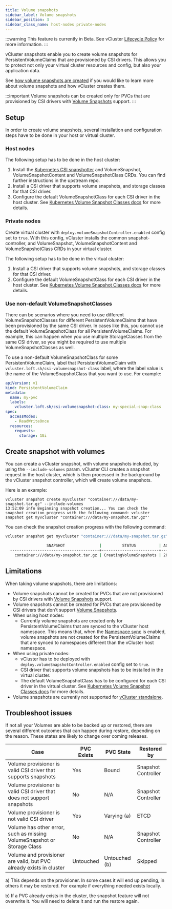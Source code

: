 ```yaml
---
title: Volume snapshots
sidebar_label: Volume snapshots
sidebar_position: 3
sidebar_class_name: host-nodes private-nodes
---
```



<TenancySupport hostNodes="true" privateNodes="true" />

:::warning
This feature is currently in Beta.
See vCluster [Lifecycle Policy](../../deploy/upgrade/supported_versions#feature-versioning) for more information.
:::

vCluster snapshots enable you to create volume snapshots for PersistentVolumeClaims that are provisioned by CSI drivers. This allows you to protect not only your virtual cluster resources and config, but also your application data.

See [how volume snapshots are created](../../understand/volume-snapshots) if you would like to learn more about volume snapshots and how vCluster creates them.

:::important
Volume snapshots can be created only for PVCs that are provisioned by CSI drivers with [Volume Snapshots](https://kubernetes.io/docs/concepts/storage/volume-snapshots/) support.
:::

## Setup

In order to create volume snapshots, several installation and configuration steps have to be done in your host or virtual cluster.

### Host nodes

The following setup has to be done in the host cluster:
1. Install the [Kubernetes CSI snapshotter](https://github.com/kubernetes-csi/external-snapshotter) and VolumeSnapshot, VolumeSnapshotContent and VolumeSnapshotClass CRDs. You can find further instructions in the upstream repo.
2. Install a CSI driver that supports volume snapshots, and storage classes for that CSI driver.
3. Configure the default VolumeSnapshotClass for each CSI driver in the host cluster. See [Kubernetes Volume Snapshot Classes docs](https://kubernetes.io/docs/concepts/storage/volume-snapshot-classes/) for more details.

### Private nodes

Create virtual cluster with `deploy.volumeSnapshotController.enabled` config set to `true`. With this config, vCluster installs the common snapshot-controller, and VolumeSnapshot, VolumeSnapshotContent and VolumeSnapshotClass CRDs in your virtual cluster.

The following setup has to be done in the virtual cluster:
1. Install a CSI driver that supports volume snapshots, and storage classes for that CSI driver.
2. Configure the default VolumeSnapshotClass for each CSI driver in the host cluster. See [Kubernetes Volume Snapshot Classes docs](https://kubernetes.io/docs/concepts/storage/volume-snapshot-classes/) for more details.

<!-- vale off -->
### Use non-default VolumeSnapshotClasses
<!-- vale on -->

There can be scenarios where you need to use different VolumeSnapshotClasses for different PersistentVolumeClaims that have been provisioned by the same CSI driver. In cases like this, you cannot use the default VolumeSnapshotClass for all PersistentVolumeClaims. For example, this can happen when you use multiple StorageClasses from the same CSI driver, so you might be required to use multiple VolumeSnapshotClasses as well.

To use a non-default VolumeSnapshotClass for some PersistentVolumeClaim, label that PersistentVolumeClaim with `vcluster.loft.sh/csi-volumesnapshot-class` label, where the label value is the name of the VolumeSnapshotClass that you want to use. For example:

```yaml
apiVersion: v1
kind: PersistentVolumeClaim
metadata:
  name: my-pvc
  labels:
    vcluster.loft.sh/csi-volumesnapshot-class: my-special-snap-class
spec:
  accessModes:
    - ReadWriteOnce
  resources:
    requests:
      storage: 1Gi
```

## Create snapshot with volumes

You can create a vCluster snapshot, with volume snapshots included, by using the `--include-volumes` param. vCluster CLI creates a snapshot request in the host cluster, which is then processed in the background by the vCluster snapshot controller, which will create volume snapshots.

Here is an example:

```
vcluster snapshot create myvcluster "container:///data/my-snapshot.tar.gz" --include-volumes
13:52:09 info Beginning snapshot creation... You can check the snapshot creation progress with the following command: vcluster snapshot get myvcluster "container:///data/my-snapshot.tar.gz"'
```

You can check the snapshot creation progress with the following command:

```bash
vcluster snapshot get myvcluster "container:///data/my-snapshot.tar.gz"

                  SNAPSHOT               |         STATUS          | AGE
  ---------------------------------------+-------------------------+------
    container:///data/my-snapshot.tar.gz | CreatingVolumeSnapshots | 28s

```

## Limitations

When taking volume snapshots, there are limitations:
- Volume snapshots cannot be created for PVCs that are not provisioned by CSI drivers with [Volume Snapshots](https://kubernetes.io/docs/concepts/storage/volume-snapshots/) support.
- Volume snapshots cannot be created for PVCs that are provisioned by CSI drivers that don't support [Volume Snapshots](https://kubernetes.io/docs/concepts/storage/volume-snapshots/).
- When using host nodes:
  - Currently volume snapshots are created only for PersistentVolumeClaims that are synced to the vCluster host namespace. This means that, when the [Namespace sync](../../configure/vcluster-yaml/sync/to-host/advanced/namespaces) is enabled, volume snapshots are not created for the PersistentVolumeClaims that are synced to namespaces different than the vCluster host namespace.
- When using private nodes:
  - vCluster has to be deployed with `deploy.volumeSnapshotController.enabled` config set to `true`.
  - CSI driver that supports volume snapshots has to be installed in the virtual cluster.
  - The default VolumeSnapshotClass has to be configured for each CSI driver in the virtual cluster. See [Kubernetes Volume Snapshot Classes docs](https://kubernetes.io/docs/concepts/storage/volume-snapshot-classes/) for more details.
- Volume snapshots are currently not supported for [vCluster standalone](../../deploy/control-plane/binary/).


## Troubleshoot issues

If not all your Volumes are able to be backed up or restored, there are several different outcomes that can happen during restore, depending on the reason. These states are likely to change over coming releases.

| Case                                                                    | PVC Exists | PVC State     | Restored by         |
|-------------------------------------------------------------------------|------------|---------------|---------------------|
| Volume provisioner is valid CSI driver that supports snapshots          | Yes        | Bound         | Snapshot Controller |
| Volume provisioner is valid CSI driver that does not support snapshots  | No         | N/A           | Snapshot Controller |
| Volume provisioner is not valid CSI driver                              | Yes        | Varying (a)   | ETCD                |
| Volume has other error, such as missing VolumeSnapshot or Storage Class | No         | N/A           | Snapshot Controller |
| Volume and provisioner are valid, but PVC already exists in cluster     | Untouched  | Untouched (b) | Skipped             |

a) This depends on the provisioner. In some cases it will end up pending, in others it may be restored. For example if everything needed exists locally.

b) If a PVC already exists in the cluster, the snapshot feature will not overwrite it. You will need to delete it and run the restore again.
